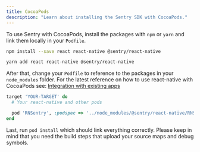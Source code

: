 ```yaml
---
title: CocoaPods
description: "Learn about installing the Sentry SDK with CocoaPods."
---
```


To use Sentry with CocoaPods, install the packages with `npm` or `yarn` and link them locally in your `Podfile`.

```bash {tabTitle:"npm"}
npm install --save react react-native @sentry/react-native
```

```bash {tabTitle:"Yarn"}
yarn add react react-native @sentry/react-native
```

After that, change your `Podfile` to reference to the packages in your `node_modules` folder. For the latest reference on how to use react-native with CocoaPods see: [Integration with existing apps](https://facebook.github.io/react-native/docs/integration-with-existing-apps.html#configuring-cocoapods-dependencies)

```ruby
target 'YOUR-TARGET' do
  # Your react-native and other pods

  pod 'RNSentry', :podspec => '../node_modules/@sentry/react-native/RNSentry.podspec' # or your path to node_modules
end
```

Last, run `pod install` which should link everything correctly. Please keep in mind that you need the build steps that upload your source maps and debug symbols.
